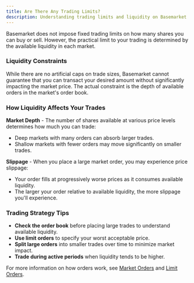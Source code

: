 ```yaml
---
title: Are There Any Trading Limits?
description: Understanding trading limits and liquidity on Basemarket
---
```


Basemarket does not impose fixed trading limits on how many shares you can buy or sell. However, the practical limit to your trading is determined by the available liquidity in each market.

### Liquidity Constraints

While there are no artificial caps on trade sizes, Basemarket cannot guarantee that you can transact your desired amount without significantly impacting the market price. The actual constraint is the depth of available orders in the market's order book.

### How Liquidity Affects Your Trades

**Market Depth** - The number of shares available at various price levels determines how much you can trade:

- Deep markets with many orders can absorb larger trades.
- Shallow markets with fewer orders may move significantly on smaller trades.

**Slippage** - When you place a large market order, you may experience price slippage:

- Your order fills at progressively worse prices as it consumes available liquidity.
- The larger your order relative to available liquidity, the more slippage you'll experience.

### Trading Strategy Tips

- **Check the order book** before placing large trades to understand available liquidity.
- **Use limit orders** to specify your worst acceptable price.
- **Split large orders** into smaller trades over time to minimize market impact.
- **Trade during active periods** when liquidity tends to be higher.

For more information on how orders work, see [Market Orders](/users/market-orders) and [Limit Orders](/users/limit-orders).
